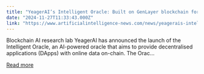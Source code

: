 ```yaml
---
title: "YeagerAI’s Intelligent Oracle: Built on GenLayer blockchain for real-time data access"
date: "2024-11-27T11:33:43.000Z"
link: "https://www.artificialintelligence-news.com/news/yeagerais-intelligent-oracle-built-on-genlayer-blockchain-for-real-time-data-access/?utm_source=rss&utm_medium=rss&utm_campaign=yeagerais-intelligent-oracle-built-on-genlayer-blockchain-for-real-time-data-access"
---
```


Blockchain AI research lab YeagerAI has announced the launch of the Intelligent Oracle, an AI-powered oracle that aims to provide decentralised applications (DApps) with online data on-chain. The Orac...

[Read more](https://www.artificialintelligence-news.com/news/yeagerais-intelligent-oracle-built-on-genlayer-blockchain-for-real-time-data-access/?utm_source=rss&utm_medium=rss&utm_campaign=yeagerais-intelligent-oracle-built-on-genlayer-blockchain-for-real-time-data-access)
